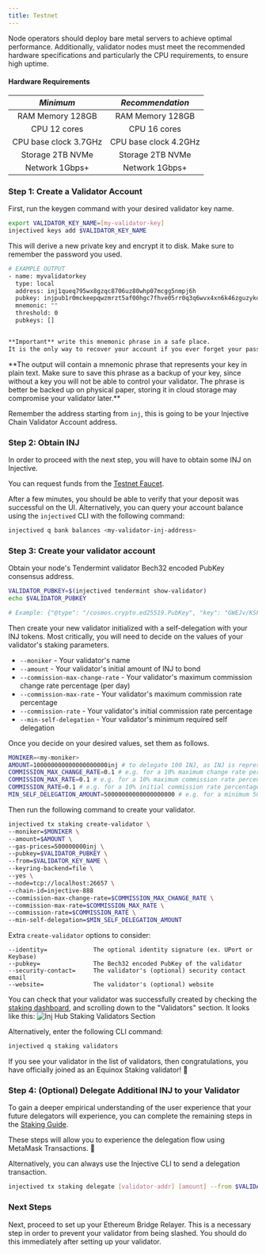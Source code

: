 ```yaml
---
title: Testnet
---
```


Node operators should deploy bare metal servers to achieve optimal performance. Additionally, validator nodes must meet the recommended hardware specifications and particularly the CPU requirements, to ensure high uptime.

#### Hardware Requirements

|           _Minimum_              |        _Recommendation_        |
| :--------------------------:     | :---------------------------:  |
|          RAM Memory 128GB        |          RAM Memory 128GB      |
|          CPU 12 cores            |          CPU 16 cores          |
|          CPU base clock 3.7GHz   |          CPU base clock 4.2GHz |
|          Storage 2TB NVMe        |          Storage 2TB NVMe      |
|          Network 1Gbps+          |          Network 1Gbps+        |

### Step 1: Create a Validator Account

First, run the keygen command with your desired validator key name.

```bash
export VALIDATOR_KEY_NAME=[my-validator-key]
injectived keys add $VALIDATOR_KEY_NAME
```

This will derive a new private key and encrypt it to disk. Make sure to remember the password you used.

```bash
# EXAMPLE OUTPUT
- name: myvalidatorkey
  type: local
  address: inj1queq795wx8gzqc8706uz80whp07mcgg5nmpj6h
  pubkey: injpub1r0mckeepqwzmrzt5af00hgc7fhve05rr0q3q6wvx4xn6k46zguzykdszg6cnu0zca4q
  mnemonic: ""
  threshold: 0
  pubkeys: []


**Important** write this mnemonic phrase in a safe place.
It is the only way to recover your account if you ever forget your password.
```

<Callout icon="warning" color="#07C1FF" iconType="regular">
**The output will contain a mnemonic phrase that represents your key in plain text. Make sure to save this phrase as a backup of your key, since without a key you will not be able to control your validator. The phrase is better be backed up on physical paper, storing it in cloud storage may compromise your validator later.**

Remember the address starting from `inj`, this is going to be your Injective Chain Validator Account address.
</Callout>

### Step 2: Obtain INJ

In order to proceed with the next step, you will have to obtain some INJ on Injective.

You can request funds from the [Testnet Faucet](https://faucet.injective.network/).

After a few minutes, you should be able to verify that your deposit was successful on the UI. Alternatively, you can query your account balance using the `injectived` CLI with the following command:

```bash
injectived q bank balances <my-validator-inj-address>
```

### Step 3: Create your validator account

Obtain your node's Tendermint validator Bech32 encoded PubKey consensus address.

```bash
VALIDATOR_PUBKEY=$(injectived tendermint show-validator)
echo $VALIDATOR_PUBKEY

# Example: {"@type": "/cosmos.crypto.ed25519.PubKey", "key": "GWEJv/KSFhUUcKBWuf9TTT3Ful+3xV/1lFhchyW1TZ8="}
```

Then create your new validator initialized with a self-delegation with your INJ tokens. Most critically, you will need to decide on the values of your validator's staking parameters.

* `--moniker` - Your validator's name
* `--amount` - Your validator's initial amount of INJ to bond
* `--commission-max-change-rate` - Your validator's maximum commission change rate percentage (per day)
* `--commission-max-rate` - Your validator's maximum commission rate percentage
* `--commission-rate` - Your validator's initial commission rate percentage
* `--min-self-delegation` - Your validator's minimum required self delegation

Once you decide on your desired values, set them as follows.

```bash
MONIKER=<my-moniker>
AMOUNT=100000000000000000000inj # to delegate 100 INJ, as INJ is represented with 18 decimals.
COMMISSION_MAX_CHANGE_RATE=0.1 # e.g. for a 10% maximum change rate percentage per day
COMMISSION_MAX_RATE=0.1 # e.g. for a 10% maximum commission rate percentage
COMMISSION_RATE=0.1 # e.g. for a 10% initial commission rate percentage
MIN_SELF_DELEGATION_AMOUNT=50000000000000000000 # e.g. for a minimum 50 INJ self delegation required on the validator
```

Then run the following command to create your validator.

```bash
injectived tx staking create-validator \
--moniker=$MONIKER \
--amount=$AMOUNT \
--gas-prices=500000000inj \
--pubkey=$VALIDATOR_PUBKEY \
--from=$VALIDATOR_KEY_NAME \
--keyring-backend=file \
--yes \
--node=tcp://localhost:26657 \
--chain-id=injective-888
--commission-max-change-rate=$COMMISSION_MAX_CHANGE_RATE \
--commission-max-rate=$COMMISSION_MAX_RATE \
--commission-rate=$COMMISSION_RATE \
--min-self-delegation=$MIN_SELF_DELEGATION_AMOUNT
```

Extra `create-validator` options to consider:

```
--identity=        		The optional identity signature (ex. UPort or Keybase)
--pubkey=          		The Bech32 encoded PubKey of the validator
--security-contact=		The validator's (optional) security contact email
--website=         		The validator's (optional) website
```

You can check that your validator was successfully created by checking the
[staking dashboard](https://injhub.com/stake/),
and scrolling down to the "Validators" section.
It looks like this:
![Inj Hub Staking Validators Section](/img/inj-hub-staking-validators-section.png)

Alternatively, enter the following CLI command:

```bash
injectived q staking validators
```

If you see your validator in the list of validators, then congratulations, you have officially joined as an Equinox Staking validator! 🎉

### Step 4: (Optional) Delegate Additional INJ to your Validator

To gain a deeper empirical understanding of the user experience that your future delegators will experience, you can complete the remaining steps in the [Staking Guide](https://medium.com/injective-labs/injective-hub-guide-9a14f09f6a7d).

These steps will allow you to experience the delegation flow using MetaMask Transactions. 🦊

Alternatively, you can always use the Injective CLI to send a delegation transaction.

```bash
injectived tx staking delegate [validator-addr] [amount] --from $VALIDATOR_KEY_NAME --chain-id=injective-888 --keyring-backend=file --yes --node=tcp://localhost:26657
```

### Next Steps

Next, proceed to set up your Ethereum Bridge Relayer. This is a necessary step in order to prevent your validator from being slashed. You should do this immediately after setting up your validator.
